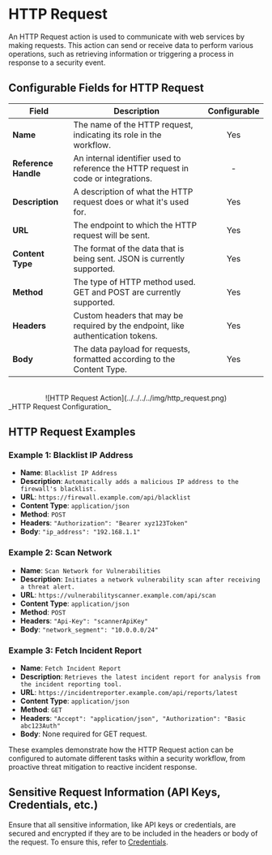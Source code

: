# HTTP Request 

An HTTP Request action is used to communicate with web services by making requests. This action can send or receive data to perform 
various operations, such as retrieving information or triggering a process in response to a security event.


## Configurable Fields for HTTP Request

| Field              | Description                                                                   | Configurable |
|--------------------|-------------------------------------------------------------------------------|:------------:|
| **Name**           | The name of the HTTP request, indicating its role in the workflow.             |      Yes     |
| **Reference Handle** | An internal identifier used to reference the HTTP request in code or integrations. |      -     |
| **Description**    | A description of what the HTTP request does or what it's used for.            |      Yes     |
| **URL**            | The endpoint to which the HTTP request will be sent.                          |      Yes     |
| **Content Type**   | The format of the data that is being sent. JSON is currently supported.       |      Yes     |
| **Method**         | The type of HTTP method used. GET and POST are currently supported.           |      Yes     |
| **Headers**        | Custom headers that may be required by the endpoint, like authentication tokens. |      Yes     |
| **Body**           | The data payload for requests, formatted according to the Content Type.       |      Yes     |


<div align="center">
    <br/>
    ![HTTP Request Action](../../../../img/http_request.png)
</div>
_HTTP Request Configuration_



## HTTP Request Examples

### Example 1: Blacklist IP Address
* **Name**: `Blacklist IP Address`
* **Description**: `Automatically adds a malicious IP address to the firewall's blacklist.`
* **URL**: `https://firewall.example.com/api/blacklist`
* **Content Type**: `application/json`
* **Method**: `POST`
* **Headers**: `"Authorization": "Bearer xyz123Token"`
* **Body**: `"ip_address": "192.168.1.1"`


### Example 2: Scan Network
* **Name**: `Scan Network for Vulnerabilities`
* **Description**: `Initiates a network vulnerability scan after receiving a threat alert.`
* **URL**: `https://vulnerabilityscanner.example.com/api/scan`
* **Content Type**: `application/json`
* **Method**: `POST`
* **Headers**: `"Api-Key": "scannerApiKey"`
* **Body**: `"network_segment": "10.0.0.0/24"`


### Example 3: Fetch Incident Report
* **Name**: `Fetch Incident Report`
* **Description**: `Retrieves the latest incident report for analysis from the incident reporting tool.`
* **URL**: `https://incidentreporter.example.com/api/reports/latest`
* **Content Type**: `application/json`
* **Method**: `GET`
* **Headers**: `"Accept": "application/json", "Authorization": "Basic abc123Auth"`
* **Body**: None required for GET request.


These examples demonstrate how the HTTP Request action can be configured to automate different tasks within a security workflow, from proactive 
threat mitigation to reactive incident response.

## Sensitive Request Information (API Keys, Credentials, etc.)

Ensure that all sensitive information, like API keys or credentials, are secured and encrypted if they are to be included 
in the headers or body of the request. To ensure this, refer to [Credentials](/credentials). 





